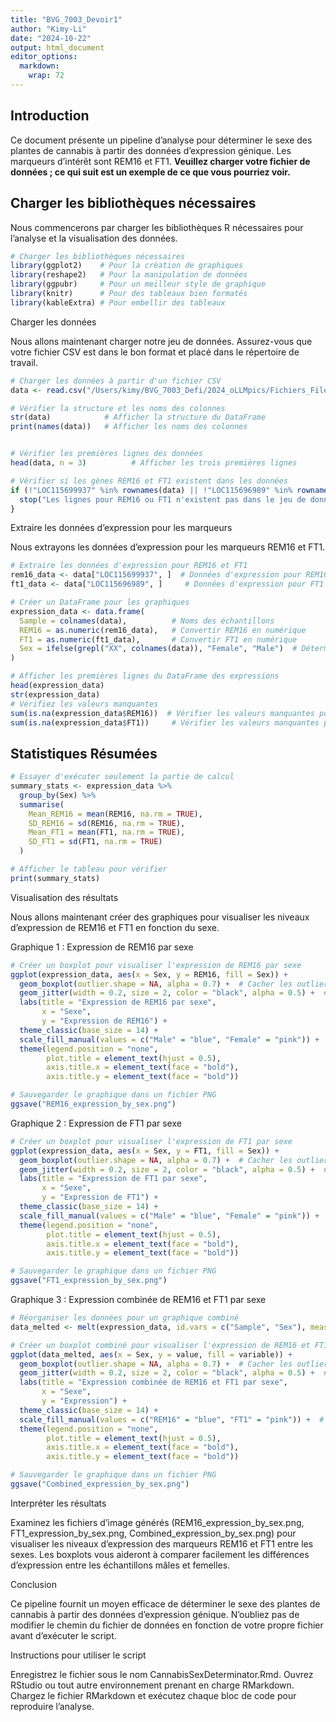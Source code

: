```yaml
---
title: "BVG_7003_Devoir1"
author: "Kimy-Li"
date: "2024-10-22"
output: html_document
editor_options: 
  markdown: 
    wrap: 72
---
```


## Introduction

Ce document présente un pipeline d'analyse pour déterminer le sexe des
plantes de cannabis à partir des données d'expression génique. Les
marqueurs d'intérêt sont REM16 et FT1. **Veuillez charger votre fichier
de données ; ce qui suit est un exemple de ce que vous pourriez voir.**

## Charger les bibliothèques nécessaires

Nous commencerons par charger les bibliothèques R nécessaires pour
l'analyse et la visualisation des données.

```r
# Charger les bibliothèques nécessaires
library(ggplot2)    # Pour la création de graphiques
library(reshape2)   # Pour la manipulation de données
library(ggpubr)     # Pour un meilleur style de graphique
library(knitr)      # Pour des tableaux bien formatés
library(kableExtra) # Pour embellir des tableaux
```

Charger les données

Nous allons maintenant charger notre jeu de données. Assurez-vous que
votre fichier CSV est dans le bon format et placé dans le répertoire de
travail.

```r
# Charger les données à partir d'un fichier CSV
data <- read.csv("/Users/kimy/BVG_7003_Defi/2024_oLLMpics/Fichiers_Files/2_Data_RNASeq_Cannabis_Sex.csv", row.names = 1)

# Vérifier la structure et les noms des colonnes
str(data)            # Afficher la structure du DataFrame
print(names(data))   # Afficher les noms des colonnes


# Vérifier les premières lignes des données
head(data, n = 3)          # Afficher les trois premières lignes

# Vérifier si les gènes REM16 et FT1 existent dans les données
if (!"LOC115699937" %in% rownames(data) || !"LOC115696989" %in% rownames(data)) {
  stop("Les lignes pour REM16 ou FT1 n'existent pas dans le jeu de données.")
}
```

Extraire les données d'expression pour les marqueurs

Nous extrayons les données d'expression pour les marqueurs REM16 et FT1.

```r
# Extraire les données d'expression pour REM16 et FT1
rem16_data <- data["LOC115699937", ]  # Données d'expression pour REM16
ft1_data <- data["LOC115696989", ]     # Données d'expression pour FT1

# Créer un DataFrame pour les graphiques
expression_data <- data.frame(
  Sample = colnames(data),          # Noms des échantillons
  REM16 = as.numeric(rem16_data),   # Convertir REM16 en numérique
  FT1 = as.numeric(ft1_data),       # Convertir FT1 en numérique
  Sex = ifelse(grepl("XX", colnames(data)), "Female", "Male")  # Déterminer le sexe basé sur le nom de l'échantillon
)

# Afficher les premières lignes du DataFrame des expressions
head(expression_data)
str(expression_data)
# Vérifiez les valeurs manquantes
sum(is.na(expression_data$REM16))  # Vérifier les valeurs manquantes pour REM16
sum(is.na(expression_data$FT1))     # Vérifier les valeurs manquantes pour FT1


```
## Statistiques Résumées

```r
# Essayer d'exécuter seulement la partie de calcul
summary_stats <- expression_data %>%
  group_by(Sex) %>%
  summarise(
    Mean_REM16 = mean(REM16, na.rm = TRUE),
    SD_REM16 = sd(REM16, na.rm = TRUE),
    Mean_FT1 = mean(FT1, na.rm = TRUE),
    SD_FT1 = sd(FT1, na.rm = TRUE)
  )

# Afficher le tableau pour vérifier
print(summary_stats)

```


Visualisation des résultats

Nous allons maintenant créer des graphiques pour visualiser les niveaux
d'expression de REM16 et FT1 en fonction du sexe.

Graphique 1 : Expression de REM16 par sexe

```r
# Créer un boxplot pour visualiser l'expression de REM16 par sexe
ggplot(expression_data, aes(x = Sex, y = REM16, fill = Sex)) +
  geom_boxplot(outlier.shape = NA, alpha = 0.7) +  # Cacher les outliers de la boxplot
  geom_jitter(width = 0.2, size = 2, color = "black", alpha = 0.5) +  # Ajouter des points de données
  labs(title = "Expression de REM16 par sexe",  
       x = "Sexe",                              
       y = "Expression de REM16") +            
  theme_classic(base_size = 14) +              
  scale_fill_manual(values = c("Male" = "blue", "Female" = "pink")) +  # Inverser les couleurs
  theme(legend.position = "none",               
        plot.title = element_text(hjust = 0.5),  
        axis.title.x = element_text(face = "bold"), 
        axis.title.y = element_text(face = "bold")) 

# Sauvegarder le graphique dans un fichier PNG
ggsave("REM16_expression_by_sex.png")
```

Graphique 2 : Expression de FT1 par sexe

```r
# Créer un boxplot pour visualiser l'expression de FT1 par sexe
ggplot(expression_data, aes(x = Sex, y = FT1, fill = Sex)) +
  geom_boxplot(outlier.shape = NA, alpha = 0.7) +  # Cacher les outliers de la boxplot
  geom_jitter(width = 0.2, size = 2, color = "black", alpha = 0.5) +  # Ajouter des points de données
  labs(title = "Expression de FT1 par sexe",  
       x = "Sexe",                              
       y = "Expression de FT1") +            
  theme_classic(base_size = 14) +              
  scale_fill_manual(values = c("Male" = "blue", "Female" = "pink")) +  # Inverser les couleurs
  theme(legend.position = "none",               
        plot.title = element_text(hjust = 0.5),  
        axis.title.x = element_text(face = "bold"), 
        axis.title.y = element_text(face = "bold")) 

# Sauvegarder le graphique dans un fichier PNG
ggsave("FT1_expression_by_sex.png")
```

Graphique 3 : Expression combinée de REM16 et FT1 par sexe

```r
# Réorganiser les données pour un graphique combiné
data_melted <- melt(expression_data, id.vars = c("Sample", "Sex"), measure.vars = c("REM16", "FT1"))

# Créer un boxplot combiné pour visualiser l'expression de REM16 et FT1 par sexe
ggplot(data_melted, aes(x = Sex, y = value, fill = variable)) +
  geom_boxplot(outlier.shape = NA, alpha = 0.7) +  # Cacher les outliers de la boxplot
  geom_jitter(width = 0.2, size = 2, color = "black", alpha = 0.5) +  # Ajouter des points de données
  labs(title = "Expression combinée de REM16 et FT1 par sexe",  
       x = "Sexe",                              
       y = "Expression") +            
  theme_classic(base_size = 14) +              
  scale_fill_manual(values = c("REM16" = "blue", "FT1" = "pink")) +  # Inverser les couleurs
  theme(legend.position = "none",               
        plot.title = element_text(hjust = 0.5),  
        axis.title.x = element_text(face = "bold"), 
        axis.title.y = element_text(face = "bold")) 

# Sauvegarder le graphique dans un fichier PNG
ggsave("Combined_expression_by_sex.png")
```

Interpréter les résultats

Examinez les fichiers d'image générés (REM16_expression_by_sex.png,
FT1_expression_by_sex.png, Combined_expression_by_sex.png) pour
visualiser les niveaux d'expression des marqueurs REM16 et FT1 entre les
sexes. Les boxplots vous aideront à comparer facilement les différences
d'expression entre les échantillons mâles et femelles.


Conclusion

Ce pipeline fournit un moyen efficace de déterminer le sexe des plantes
de cannabis à partir des données d'expression génique. N'oubliez pas de
modifier le chemin du fichier de données en fonction de votre propre
fichier avant d'exécuter le script.

Instructions pour utiliser le script

Enregistrez le fichier sous le nom CannabisSexDeterminator.Rmd. Ouvrez
RStudio ou tout autre environnement prenant en charge RMarkdown. Chargez
le fichier RMarkdown et exécutez chaque bloc de code pour reproduire
l'analyse.
